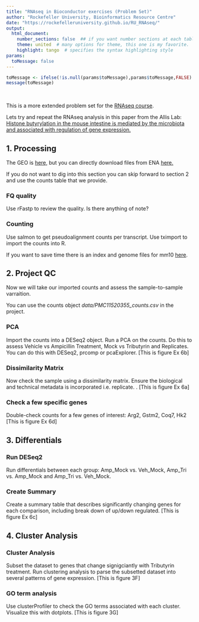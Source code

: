 ```yaml
---
title: "RNAseq in Bioconductor exercises (Problem Set)"
author: "Rockefeller University, Bioinformatics Resource Centre"
date: "https://rockefelleruniversity.github.io/RU_RNAseq/"
output: 
  html_document:
    number_sections: false  ## if you want number sections at each table header
    theme: united  # many options for theme, this one is my favorite.
    highlight: tango  # specifies the syntax highlighting style
params:
  toMessage: false    
---
```


```r
toMessage <- ifelse(!is.null(params$toMessage),params$toMessage,FALSE)
message(toMessage)
```


<p>&nbsp;</p>
This is a more extended problem set for the [RNAseq course](https://rockefelleruniversity.github.io/RU_RNAseq/).

Lets try and repeat the RNAseq analysis in this paper from the Allis Lab: [Histone butyrylation in the mouse intestine is mediated by the microbiota and associated with regulation of gene expression.](https://pmc.ncbi.nlm.nih.gov/articles/PMC11520355/)

## 1. Processing

The GEO is [here,](https://www.ncbi.nlm.nih.gov/geo/query/acc.cgi?acc=GSE216319) but you can directly download files from ENA [here.](https://www.ebi.ac.uk/ena/browser/view/PRJNA892984)

If you do not want to dig into this section you can skip forward to section 2 and use the counts table that we provide.

### FQ quality

Use rFastp to review the quality. Is there anything of note?

### Counting

Use salmon to get pseudoalignment counts per transcript. Use tximport to import the counts into R.

If you want to save time there is an index and genome files for mm10 [here](https://www.dropbox.com/scl/fo/7i7uxya8uaqfkuw6oe9c0/AA9Y96F8lbfrlQ7_oHFqlDk?rlkey=d2oi36a8qvq08z0dkfl6rq9ff&st=egvw6au0&dl=0).

## 2. Project QC

Now we will take our imported counts and assess the sample-to-sample varraition.

You can use the counts object *data/PMC11520355_counts.csv* in the project. 

### PCA

Import the counts into a DESeq2 object. Run a PCA on the counts. Do this to assess Vehicle vs Ampicillin Treatment, Mock vs Tributyrin and Replicates. You can do this with DESeq2, prcomp or pcaExplorer. [This is figure Ex 6b]

### Dissimilarity Matrix

Now check the sample using a dissimilarity matrix. Ensure the biological and technical metadata is incorporated i.e. replicate. . [This is figure Ex 6a]

### Check a few specific genes

Double-check counts for a few genes of interest:
Arg2, Gstm2, Coq7, Hk2
[This is figure Ex 6d]

## 3. Differentials

### Run DESeq2

Run differentials between each group: Amp_Mock vs. Veh_Mock, Amp_Tri vs. Amp_Mock and Amp_Tri vs. Veh_Mock. 

### Create Summary

Create a summary table that describes significantly changing genes for each comparison, including break down of up/down regulated. [This is figure Ex 6c]

## 4. Cluster Analysis

### Cluster Analysis

Subset the dataset to genes that change signigciantly with Tributyrin treatment. Run clustering analysis to parse the subsetted dataset into several patterns of gene expression. [This is figure 3F] 

### GO term analysis 

Use clusterProfiler to check the GO terms associated with each cluster. Visualize this with dotplots. [This is figure 3G]




